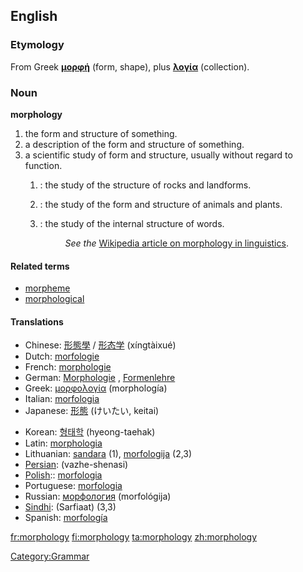 ==English==
[[Category:Grammar]]
===Etymology===
From Greek '''[[μορφή]]''' (form, shape), plus '''[[λογία]]''' (collection).

===Noun===
'''morphology'''

#the form and structure of something.
#a description of the form and structure of something.
#a scientific study of form and structure, usually without regard to function.
##{{geology}}: the study of the structure of rocks and landforms.
##{{biology}}: the study of the form and structure of animals and plants.
##{{linguistics}}: the study of the internal structure of words. 
##:''See the'' [[w:morphology (linguistics)| Wikipedia article on morphology in linguistics]].

====Related terms====
*[[morpheme]]
*[[morphological]]

==== Translations ====
{{top}}
*Chinese: [[形態學]] / [[形态学]] (xíngtàixué)
*Dutch: [[morfologie]] {{f}}
*French: [[morphologie]] {{f}}
*German: [[Morphologie]] {{f}}, [[Formenlehre]] {{f}}
*Greek: [[μορφολογία]] (morphología) {{f}}
*Italian: [[morfologia]] {{f}}
*Japanese: [[形態]] (けいたい, keitai)
{{mid}}
*Korean: [[형태학]] (hyeong-taehak)
*Latin: [[morphologia]]
*Lithuanian: [[sandara]] {{f}} (1), [[morfologija]] {{f}} (2,3)
*[[Persian]]: {{FAchar|[[واژهشناسی]]}} (vazhe-shenasi)
*[[Polish]]:: [[morfologia]] {{f}}
*Portuguese: [[morfologia]] {{f}}
*Russian: [[морфология]] (morfológija) {{f}}
*[[Sindhi]]: {{SDchar|[[صرفيات]]}} (Sarfiaat) {{f}} (3,3) 
*Spanish: [[morfología]] {{f}}
{{bottom}}

[[fr:morphology]]
[[fi:morphology]]
[[ta:morphology]]
[[zh:morphology]]